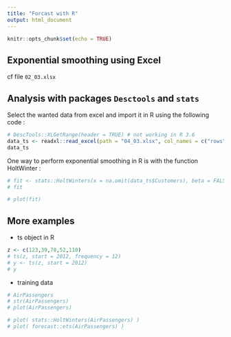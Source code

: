 ```yaml
---
title: "Forcast with R"
output: html_document
---
```


```r
knitr::opts_chunk$set(echo = TRUE)
```


## Exponential smoothing using Excel

cf file `02_03.xlsx`


## Analysis with packages `Desctools` and `stats` 

Select the wanted data from excel and import it in R using the following code :


```r
# DescTools::XLGetRange(header = TRUE) # not working in R 3.6
data_ts <- readxl::read_excel(path = "04_03.xlsx", col_names = c("rows", "Customers", "Forecasted Customers", "Error", "Squared Error", 6:8), skip = 2, trim_ws = TRUE)
data_ts
```

One way to perform exponential smoothing in R is with the function HoltWinter :


```r
# fit <- stats::HoltWinters(x = na.omit(data_ts$Customers), beta = FALSE, gamma = FALSE, l.start = 472)
# fit
```

```r
# plot(fit)
```


## More examples


* ts object in R

```r
z <- c(123,39,78,52,110)
# ts(z, start = 2012, frequency = 12)
# y <- ts(z, start = 2012)
# y
```


* training data

```r
# AirPassengers
# str(AirPassengers)
# plot(AirPassengers)
```


```r
# plot( stats::HoltWinters(AirPassengers) )
# plot( forecast::ets(AirPassengers) )
```

